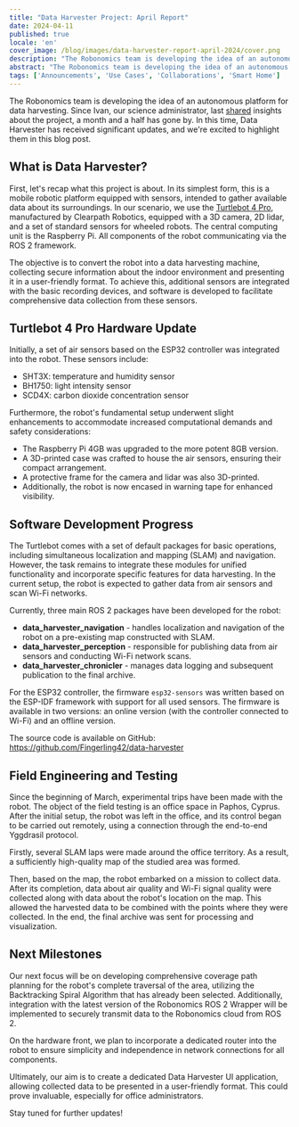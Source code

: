 ```yaml
---
title: "Data Harvester Project: April Report"
date: 2024-04-11
published: true
locale: 'en'
cover_image: /blog/images/data-harvester-report-april-2024/cover.png
description: "The Robonomics team is developing the idea of an autonomous platform for data harvesting. Since Ivan, our science administrator, last shared insights about the project, a month and a half has gone by. In this time, Data Harvester has received significant updates, and we're excited to highlight them in this blog post."
abstract: "The Robonomics team is developing the idea of an autonomous platform for data harvesting. Since Ivan, our science administrator, last shared insights about the project, a month and a half has gone by. In this time, Data Harvester has received significant updates, and we're excited to highlight them in this blog post."
tags: ['Announcements', 'Use Cases', 'Collaborations', 'Smart Home']
---
```


The Robonomics team is developing the idea of an autonomous platform for data harvesting. Since Ivan, our science administrator, last [shared](https://twitter.com/berman_ivan/status/1759943496742404346) insights about the project, a month and a half has gone by. In this time, Data Harvester has received significant updates, and we're excited to highlight them in this blog post.

## What is Data Harvester?

First, let's recap what this project is about. In its simplest form, this is a mobile robotic platform equipped with sensors, intended to gather available data about its surroundings. In our scenario, we use the [Turtlebot 4 Pro](https://clearpathrobotics.com/turtlebot-4/), manufactured by Clearpath Robotics, equipped with a 3D camera, 2D lidar, and a set of standard sensors for wheeled robots. The central computing unit is the Raspberry Pi. All components of the robot communicating via the ROS 2 framework.

The objective is to convert the robot into a data harvesting machine, collecting secure information about the indoor environment and presenting it in a user-friendly format. To achieve this, additional sensors are integrated with the basic recording devices, and software is developed to facilitate comprehensive data collection from these sensors.

## Turtlebot 4 Pro Hardware Update

Initially, a set of air sensors based on the ESP32 controller was integrated into the robot. These sensors include:

- SHT3X: temperature and humidity sensor
- BH1750: light intensity sensor
- SCD4X: carbon dioxide concentration sensor

Furthermore, the robot's fundamental setup underwent slight enhancements to accommodate increased computational demands and safety considerations:

- The Raspberry Pi 4GB was upgraded to the more potent 8GB version.
- A 3D-printed case was crafted to house the air sensors, ensuring their compact arrangement.
- A protective frame for the camera and lidar was also 3D-printed.
- Additionally, the robot is now encased in warning tape for enhanced visibility.

<RbImage zoom src="/blog/images/data-harvester-report-april-2024/upgraded-turtle-bot-4-pro.jpg" alt="Upgraded Turtle Bot 4 pro" />

## Software Development Progress

The Turtlebot comes with a set of default packages for basic operations, including simultaneous localization and mapping (SLAM) and navigation. However, the task remains to integrate these modules for unified functionality and incorporate specific features for data harvesting. In the current setup, the robot is expected to gather data from air sensors and scan Wi-Fi networks.

Currently, three main ROS 2 packages have been developed for the robot:

- **data_harvester_navigation** - handles localization and navigation of the robot on a pre-existing map constructed with SLAM.
- **data_harvester_perception** - responsible for publishing data from air sensors and conducting Wi-Fi network scans.
- **data_harvester_chronicler** - manages data logging and subsequent publication to the final archive.

For the ESP32 controller, the firmware ```esp32-sensors``` was written based on the ESP-IDF framework with support for all used sensors. The firmware is available in two versions: an online version (with the controller connected to Wi-Fi) and an offline version.

The source code is available on GitHub: https://github.com/Fingerling42/data-harvester

## Field Engineering and Testing

Since the beginning of March, experimental trips have been made with the robot. The object of the field testing is an office space in Paphos, Cyprus. After the initial setup, the robot was left in the office, and its control began to be carried out remotely, using a connection through the end-to-end Yggdrasil protocol.

Firstly, several SLAM laps were made around the office territory. As a result, a sufficiently high-quality map of the studied area was formed.

<RbImage zoom src="/blog/images/data-harvester-report-april-2024/turtle-bot-map-testing.png" alt="Turtle Bot map testing" caption="A map of an office space with an overlay of robot coordinates after one of the missions" />

Then, based on the map, the robot embarked on a mission to collect data. After its completion, data about air quality and Wi-Fi signal quality were collected along with data about the robot's location on the map. This allowed the harvested data to be combined with the points where they were collected. In the end, the final archive was sent for processing and visualization.

<RbImage zoom src="/blog/images/data-harvester-report-april-2024/turtle-bot-4-app-1.png" alt="Turtle Bot application air sensor data" caption="UI for the data collected from the air sensors installed on Turtlebot 4 Pro" />

<RbImage zoom src="/blog/images/data-harvester-report-april-2024/turtle-bot-4-app-2.png" alt="Turtle Bot application wi-fi coverage" caption="UI for Wi-Fi coverage analytics based on data collected from the upgraded Turtlebot 4 Pro" />

## Next Milestones

Our next focus will be on developing comprehensive coverage path planning for the robot's complete traversal of the area, utilizing the Backtracking Spiral Algorithm that has already been selected. Additionally, integration with the latest version of the Robonomics ROS 2 Wrapper will be implemented to securely transmit data to the Robonomics cloud from ROS 2.

On the hardware front, we plan to incorporate a dedicated router into the robot to ensure simplicity and independence in network connections for all components.

Ultimately, our aim is to create a dedicated Data Harvester UI application, allowing collected data to be presented in a user-friendly format. This could prove invaluable, especially for office administrators.

Stay tuned for further updates!